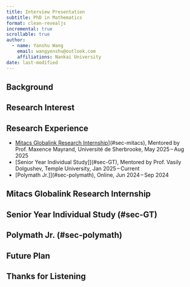 ```yaml
---
title: Interview Presentation
subtitle: PhD in Mathematics
format: clean-revealjs
incremental: true   
scrollable: true
author:
  - name: Yanshu Wang
    email: wangyenshu@outlook.com
    affiliations: Nankai University
date: last-modified
---
```


## Background


## Research Interest


## Research Experience

- [[Mitacs Globalink Research Internship]]{.button}](#sec-mitacs), Mentored by Prof. Maxence Mayrand, Université de Sherbrooke, May 2025 – Aug 2025
- [[Senior Year Individual Study]]{.button}](#sec-GT), Mentored by Prof. Vasily Dolgushev, Temple University, Jan 2025 – Current
- [[Polymath Jr.]]{.button}](#sec-polymath), Online, Jun 2024 – Sep 2024

## Mitacs Globalink Research Internship {#sec-mitacs}


## Senior Year Individual Study (#sec-GT)


## Polymath Jr. (#sec-polymath)


## Future Plan


## Thanks for Listening {.center}
